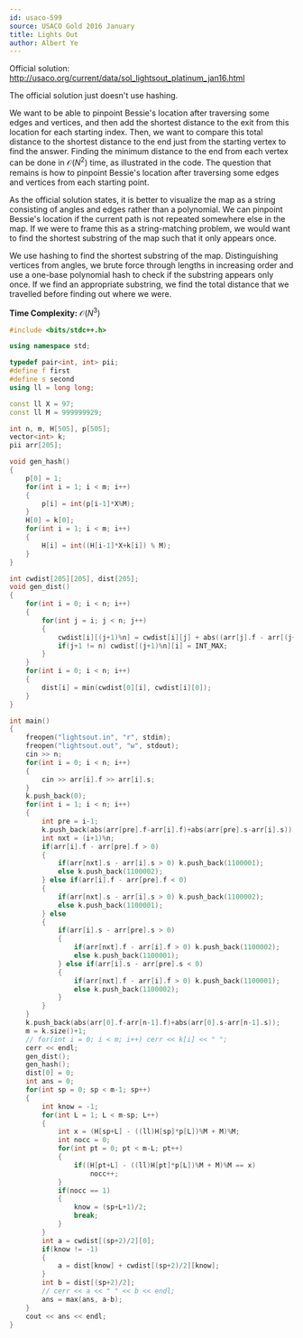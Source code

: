 ```yaml
---
id: usaco-599
source: USACO Gold 2016 January
title: Lights Out
author: Albert Ye
---
```


Official solution: http://usaco.org/current/data/sol_lightsout_platinum_jan16.html

The official solution just doesn't use hashing.

We want to be able to pinpoint Bessie's location after traversing some edges and vertices, and then add the shortest distance to the exit from this location for each starting index. Then, we want to compare this total distance to the shortest distance to the end just from the starting vertex to find the answer. Finding the minimum distance to the end from each vertex can be done in $\mathcal{O}(N^2)$ time, as illustrated in the code. The question that remains is how to pinpoint Bessie's location after traversing some edges and vertices from each starting point.

As the official solution states, it is better to visualize the map as a string consisting of angles and edges rather than a polynomial. We can pinpoint Bessie's location if the current path is not repeated somewhere else in the map. If we were to frame this as a string-matching problem, we would want to find the shortest substring of the map such that it only appears once.

We use hashing to find the shortest substring of the map. Distinguishing vertices from angles, we brute force through lengths in increasing order and use a one-base polynomial hash to check if the substring appears only once. If we find an appropriate substring, we find the total distance that we travelled before finding out where we were.

**Time Complexity:** $\mathcal{O}(N^3)$

```cpp
#include <bits/stdc++.h>

using namespace std;

typedef pair<int, int> pii;
#define f first
#define s second
using ll = long long;

const ll X = 97;
const ll M = 999999929;

int n, m, H[505], p[505];
vector<int> k;
pii arr[205];

void gen_hash()
{
	p[0] = 1;
	for(int i = 1; i < m; i++)
	{
		p[i] = int(p[i-1]*X%M);
	}
	H[0] = k[0];
	for(int i = 1; i < m; i++)
	{
		H[i] = int((H[i-1]*X+k[i]) % M);
	}
}

int cwdist[205][205], dist[205];
void gen_dist()
{
	for(int i = 0; i < n; i++)
	{
		for(int j = i; j < n; j++)
		{
			cwdist[i][(j+1)%n] = cwdist[i][j] + abs((arr[j].f - arr[(j+1)%n].f) + (arr[j].s - arr[(j+1)%n].s));
			if(j+1 != n) cwdist[(j+1)%n][i] = INT_MAX;
		}
	}
	for(int i = 0; i < n; i++)
	{
		dist[i] = min(cwdist[0][i], cwdist[i][0]);
	}
}

int main()
{
	freopen("lightsout.in", "r", stdin);
	freopen("lightsout.out", "w", stdout);
	cin >> n;
	for(int i = 0; i < n; i++)
	{
		cin >> arr[i].f >> arr[i].s;
	}
	k.push_back(0);
	for(int i = 1; i < n; i++)
	{
		int pre = i-1;
		k.push_back(abs(arr[pre].f-arr[i].f)+abs(arr[pre].s-arr[i].s));
		int nxt = (i+1)%n;
		if(arr[i].f - arr[pre].f > 0)
		{
			if(arr[nxt].s - arr[i].s > 0) k.push_back(1100001);
			else k.push_back(1100002);
		} else if(arr[i].f - arr[pre].f < 0)
		{
			if(arr[nxt].s - arr[i].s > 0) k.push_back(1100002);
			else k.push_back(1100001);
		} else
		{
			if(arr[i].s - arr[pre].s > 0)
			{
				if(arr[nxt].f - arr[i].f > 0) k.push_back(1100002);
				else k.push_back(1100001);
			} else if(arr[i].s - arr[pre].s < 0)
			{
				if(arr[nxt].f - arr[i].f > 0) k.push_back(1100001);
				else k.push_back(1100002);
			}
		}
	}
	k.push_back(abs(arr[0].f-arr[n-1].f)+abs(arr[0].s-arr[n-1].s));
	m = k.size()+1;
	// for(int i = 0; i < m; i++) cerr << k[i] << " ";
	cerr << endl;
	gen_dist();
	gen_hash();
	dist[0] = 0;
	int ans = 0;
	for(int sp = 0; sp < m-1; sp++)
	{
		int know = -1;
		for(int L = 1; L < m-sp; L++)
		{
			int x = (H[sp+L] - ((ll)H[sp]*p[L])%M + M)%M;
			int nocc = 0;
			for(int pt = 0; pt < m-L; pt++)
			{
				if((H[pt+L] - ((ll)H[pt]*p[L])%M + M)%M == x)
					nocc++;
			}
			if(nocc == 1)
			{
				know = (sp+L+1)/2;
				break;
			}
		}
		int a = cwdist[(sp+2)/2][0];
		if(know != -1)
		{
			a = dist[know] + cwdist[(sp+2)/2][know];
		}
		int b = dist[(sp+2)/2];
		// cerr << a << " " << b << endl;
		ans = max(ans, a-b);
	}
	cout << ans << endl;
}
```
